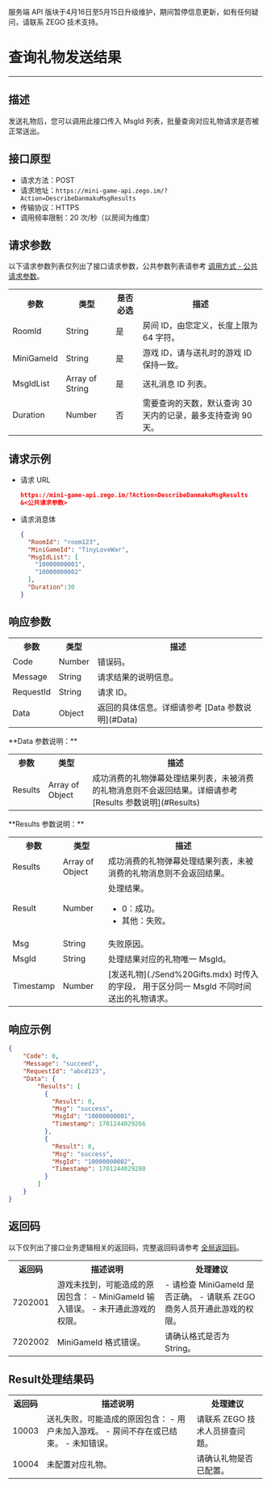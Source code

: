 <Warning title="警告">服务端 API 版块于4月16日至5月15日升级维护，期间暂停信息更新，如有任何疑问，请联系 ZEGO 技术支持。</Warning>
# 查询礼物发送结果

- - -


## 描述

发送礼物后，您可以调用此接口传入 MsgId 列表，批量查询对应礼物请求是否被正常送出。


## 接口原型

- 请求方法：POST
- 请求地址：`https://mini-game-api.zego.im/?Action=DescribeDanmakuMsgResults`
- 传输协议：HTTPS
- 调用频率限制：20 次/秒（以房间为维度）

## 请求参数

以下请求参数列表仅列出了接口请求参数，公共参数列表请参考 [调用方式 - 公共请求参数](../Making%20API%20Requests.mdx#公共请求参数)。

<table>
  
<tbody><tr data-row-level="1">
<th>参数</th>
<th>类型</th>
<th>是否必选</th>
<th>描述</th>
</tr>
<tr data-row-level="2">
<td>RoomId</td>
<td>String</td>
<td>是</td>
<td>房间 ID，由您定义，长度上限为 64 字符。</td>
</tr>
<tr data-row-level="3">
<td>MiniGameId</td>
<td>String</td>
<td>是</td>
<td>游戏 ID，请与送礼时的游戏 ID 保持一致。</td>
</tr>
<tr data-row-level="4">
<td>MsgIdList</td>
<td>Array of String</td>
<td>是</td>
<td>送礼消息 ID 列表。</td>
</tr>
<tr data-row-level="5">
<td>Duration</td>
<td>Number</td>
<td>否</td>
<td>需要查询的天数，默认查询 30 天内的记录，最多支持查询 90 天。</td>
</tr>
</tbody></table>


## 请求示例

- 请求 URL
  
    ```json
    https://mini-game-api.zego.im/?Action=DescribeDanmakuMsgResults
    &<公共请求参数>
    ```

- 请求消息体
  
    ```json
    {
      "RoomId": "room123",
      "MiniGameId": "TinyLoveWar",
      "MsgIdList": [
        "10000000001",
        "10000000002"
      ],
      "Duration":30
    }
    ```

## 响应参数

<table class="collapsible-table" >
  
<tbody><tr data-row-level="1">
<th>参数</th>
<th>类型</th>
<th>描述</th>
</tr>
<tr data-row-level="2">
<td>Code</td>
<td>Number</td>
<td>错误码。</td>
</tr>
<tr data-row-level="3">
<td>Message</td>
<td>String</td>
<td>请求结果的说明信息。</td>
</tr>
<tr data-row-level="4">
<td>RequestId</td>
<td>String</td>
<td>请求 ID。</td>
</tr>
<tr data-row-level="5" data-row-child="true">
<td>Data</td>
<td>Object</td>
<td>返回的具体信息。详细请参考 [Data 参数说明](#Data)</td>
</tr>
</tbody></table>

<a id="Data" />
**Data 参数说明：**
<table>
<tbody>
<tr data-row-level="1">
<th>参数</th>
<th>类型</th>
<th>描述</th>
</tr>
<tr data-row-level="5-1" data-row-child="true">
<td>Results</td>
<td>Array of Object</td>
<td>成功消费的礼物弹幕处理结果列表，未被消费的礼物消息则不会返回结果。详细请参考 [Results 参数说明](#Results)</td>
</tr>
</tbody>
</table>

<a id="Results" />
**Results 参数说明：**
<table>
<tbody>
<tr data-row-level="1">
<th>参数</th>
<th>类型</th>
<th>描述</th>
</tr>
<tr data-row-level="5-1" data-row-child="true">
<td>Results</td>
<td>Array of Object</td>
<td>成功消费的礼物弹幕处理结果列表，未被消费的礼物消息则不会返回结果。</td>
</tr>
<tr data-row-level="5-1-1">
<td>Result</td>
<td>Number</td>
<td>处理结果。<ul><li>0：成功。</li><li>其他：失败。</li></ul></td>
</tr>
<tr data-row-level="5-1-2">
<td>Msg</td>
<td>String</td>
<td>失败原因。</td>
</tr>
<tr data-row-level="5-1-3">
<td>MsgId</td>
<td>String</td>
<td>处理结果对应的礼物唯一 MsgId。</td>
</tr>
<tr data-row-level="5-1-4">
<td>Timestamp</td>
<td>Number</td>
<td>[发送礼物](./Send%20Gifts.mdx) 时传入的字段，
用于区分同一 MsgId 不同时间送出的礼物请求。</td>
</tr>
</tbody>
</table>

## 响应示例

```json
{
    "Code": 0,
    "Message": "succeed",
    "RequestId": "abcd123",
    "Data": {
        "Results": [
          {
            "Result": 0,
            "Msg": "success",
            "MsgId": "10000000001",
            "Timestamp": 1701244029266
          },
          {
            "Result": 0,
            "Msg": "success",
            "MsgId": "10000000002",
            "Timestamp": 1701244029280
          }
        ]
    }
}
```

## 返回码

以下仅列出了接口业务逻辑相关的返回码，完整返回码请参考 [全局返回码](../Return%20Codes.mdx)。

<table>
  
<tbody><tr>
<th>返回码</th>
<th>描述说明</th>
<th>处理建议</th>
</tr>
<tr>
<td>7202001</td>
<td>
游戏未找到，可能造成的原因包含：
- MiniGameId 输入错误。
- 未开通此游戏的权限。
</td>
<td>
- 请检查 MiniGameId 是否正确。
- 请联系 ZEGO 商务人员开通此游戏的权限。
</td>
</tr>
<tr>
<td>7202002</td>
<td>MiniGameId 格式错误。</td>
<td>请确认格式是否为 String。</td>
</tr>
</tbody></table>

## Result处理结果码

<table>
  
<tbody><tr>
<th>返回码</th>
<th>描述说明</th>
<th>处理建议</th>
</tr>
<tr>
<td>10003</td>
<td>
送礼失败，可能造成的原因包含：
- 用户未加入游戏。
- 房间不存在或已结束。
- 未知错误。
</td>
<td>请联系 ZEGO 技术人员排查问题。</td>
</tr>
<tr>
<td>10004</td>
<td>未配置对应礼物。</td>
<td>请确认礼物是否已配置。</td>
</tr>
</tbody></table>
